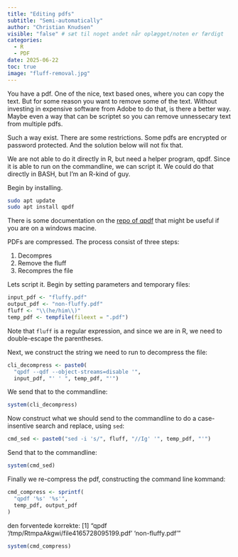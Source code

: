 ```yaml
---
title: "Editing pdfs"
subtitle: "Semi-automatically"
author: "Christian Knudsen"
visible: "false" # sæt til noget andet når oplægget/noten er færdigt
categories:
  - R
  - PDF
date: 2025-06-22
toc: true
image: "fluff-removal.jpg"
---
```


You have a pdf. One of the nice, text based ones, where you can copy the text. But for some reason you want to remove some of the text. Without investing in expensive software from Adobe to do that, is there a better way. Maybe even a way that can be scriptet so you can remove unnessecary text from multiple pdfs.

Such a way exist. There are some restrictions. Some pdfs are encrypted or password protected. And the solution below will not fix that. 

We are not able to do it directly in R, but need a helper program, qpdf.
Since it is able to run on the commandline, we can script it. We could
do that directly in BASH, but I'm an R-kind of guy.

Begin by installing. 
```bash
sudo apt update
sudo apt install qpdf
```

There is some documentation on the [repo of qpdf](https://github.com/qpdf/qpdf) that might be useful if 
you are on a windows macine. 

PDFs are compressed. The process consist of three steps:

1. Decompres
2. Remove the fluff
3. Recompres the file

Lets script it. Begin by setting parameters and temporary files:
```r
input_pdf <- "fluffy.pdf"
output_pdf <- "non-fluffy.pdf"
fluff <- "\\(he/him\\)"
temp_pdf <- tempfile(fileext = ".pdf")
```

Note that `fluff` is a regular expression, and since we are in R, we need to
double-escape the parentheses.

Next, we construct the string we need to run to decompress the file:

```r
cli_decompress <- paste0(
  "qpdf --qdf --object-streams=disable '", 
  input_pdf, "' ' ", temp_pdf, "'")
```
We send that to the commandline:
```r
system(cli_decompress)
```

Now construct what we should send to the commandline to do a case-insentive search and 
replace, using `sed`:

```r
cmd_sed <- paste0("sed -i 's/", fluff, "//Ig' '", temp_pdf, "'")
```

Send that to the commandline:
```r
system(cmd_sed)
```

Finally we re-compress the pdf, constructing the command line kommand:

```r
cmd_compress <- sprintf(
  "qpdf '%s' '%s'",
  temp_pdf, output_pdf
)
```
den forventede korrekte:
[1] "qpdf '/tmp/RtmpaAkgwi/file4165728095199.pdf' 'non-fluffy.pdf'"

```r
system(cmd_compress)
```

